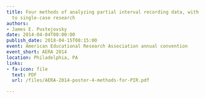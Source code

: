 ```yaml
---
title: Four methods of analyzing partial interval recording data, with application
  to single-case research
authors:
- James E. Pustejovsky
date: 2014-04-04T00:00:00
publish_date: 2018-04-15T08:15:00
event: American Educational Research Association annual convention
event_short: AERA 2014
location: Philadelphia, PA
links:
- fa-icon: file
  text: PDF
  url: /files/AERA-2014-poster-4-methods-for-PIR.pdf

---
```




